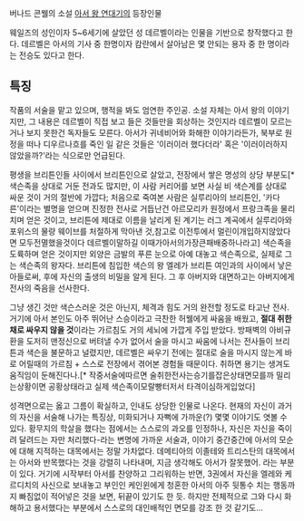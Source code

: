 버나드 콘웰의 소설 [[아서 왕 연대기]]의 등장인물

웨일즈의 성인이자 5~6세기에 살았던 성 데르벨이라는 인물을 기반으로 창작했다고 한다. 데르벨은 아서의 기사 중 한명이자 캄란에서 살아남은 몇 안되는 용자 중 한 명이라는 전승도 있다고 한다. 

== 특징 ==

작품의 서술을 맡고 있으며, 행적을 봐도 엄연한 주인공. 소설 자체는 아서 왕의 이야기지만, 그 내용은 데르벨이 직접 보고 들은 것들만을 회상하는 것인지라 데르벨이 모르는거나 보지 못한건 독자들도 모른다. 아서가 귀네비어와 화해한 이야기라든가, 북부로 원정을 떠나 디우르나흐를 죽인 일 같은 것들은 '이러이러 했다더라' 혹은 '이러이러하지 않았을까?'라는 식으로만 언급된다. 

평생을 브리튼인들 사이에서 브리튼인으로 살았고, 전장에서 쌓은 명성의 상당 부분도[* 색슨족을 상대로 거둔 전과도 많지만, 이 사람 커리어를 보면 사실 비 색슨계를 상대로 싸운 것이 거의 절반에 가깝다; 처음으로 죽여본 사람은 실루리아의 브리튼인, '카다른'이라는 별명을 얻으며 진정한 전사로 거듭난건 아르모리카 원정에서 프랑크족을 물리치며 얻은 것이고, 브리튼에 제대로 이름을 날리게 된 계기는 러그 계곡에서 실루리아와 포위스의 물량 웨이브를 처절하게 막아낸 것,참고로 이전투에서 멀린이개입하지않았다면 모두전멸했을것이다 데르벨이말하길 이때가아서의가장큰패배중하나라고] 색슨족을 도륙하며 얻은 것이지만 외양은 금발의 푸른 눈으로 아예 대놓고 색슨족으로, 실제로 그는 색슨족의 왕자다. 브리튼에 침입한 색슨의 왕 엘레가 브리튼 여인과의 사이에서 낳은 아들로써, 후에 자신의 출생의 비밀을 알게 된다. 그 후 아버지와 대면하고는 아버지에게 전사의 죽음을 선사한다.

그냥 생긴 것만 색슨스러운 것은 아닌지, 체격과 힘도 거의 완전할 정도로 타고난 전사. 거기에 아서 본인도 아주 뛰어난 스승이라고 극찬한 허웰에게 싸움을 배웠고, '''절대 취한채로 싸우지 않을 것'''이라는 가르침도 거의 세뇌에 가깝게 주입 받았다. 방패벽의 아비규환을 도저히 맨정신으로 버텨낼 수가 없어서 술을 마시고 싸움에 나서는 전사들이 브리튼과 색슨을 불문하고 널렸지만, 데르벨은 싸우기 전에는 절대로 술을 마시지 않는게 바로 어릴때의 가르침 + 스스로 전장에서 겪어본 경험들 때문이다. 취하면 용기는 생겨도 움직임이 둔해진다나.[* 작중서술에따르면 술취한전사는승기를잡은상태면모를까 밀리는상황이면 공황상태라고 실제 색슨족이모랄빵터저서 타격이심하게입었다] 

성격면으로는 옳고 그름이 확실하고, 인내도 상당한 인물로 나온다. 현재의 자신이 과거의 자신을 서술해 나가는 특징상, 
미화되거나 자뻑에 가까운(?) 몇몇 이야기도 엿볼 수 있다. 황무지의 학살을 했다는 점에서는 스스로의 과오를 인정하나, 자신은 자신을 죽이려 달려드는 자만 처리했다-라는 변명에 가까운 서술과, 이야기 중간중간에 아서의 모순에 대해 지적하는 대목에서는 정말 가차없다. 데메티아의 이졸테와 트리스탄의 대목에서는 아서와 반목했다는 것을 강렬히 나타내며, 지금 생각해도 아서가 잘못했어. 라는 부분이 있다. 거기에 시작부터 아서를 찬양하고 그리워하는 반면, 3권에서 자신을 엘레와 케르디치의 사신으로 보내놓고 부인인 케인윈에게 청혼한 아서의 아주 뒷통수 치는 행동까지 빠짐없이 적어넣은 것을 보면, 뒤끝이 있기도 한 듯.
하지만 전체적으로 그와 다시 화해하고 용서했다는 부분에서 스스로의 대인배적인 면모를 강조 한 것 같기도... 


